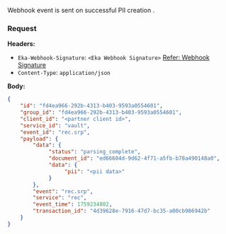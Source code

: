Webhook event is sent on successful PII creation .

### Request
**Headers:**

- `Eka-Webhook-Signature`: `<Eka Webhook Signature>`  [Refer: Webhook Signature](/api-reference/connect/webhooks/webhook-signature)
- `Content-Type`: `application/json`

**Body:**

```json
{
    "id": "fd4ea966-292b-4313-b403-9593a0554601",
    "group_id": "fd4ea966-292b-4313-b403-9593a0554601",
    "client_id": "<partner client id>",
    "service_id": "vault",
    "event_id": "rec.srp",
    "payload": {
        "data": {
             "status": "parsing_complete",
             "document_id": "ed66604d-9d62-4f71-a5fb-b78a490148a0",
             "data": {
                  "pii": "<pii data>"
             }
        },
        "event": "rec.srp",
        "service": "rec",
        "event_time": 1759234802,
        "transaction_id": "4d39628e-7916-47d7-bc35-a00cb986942b"
    }
}
```